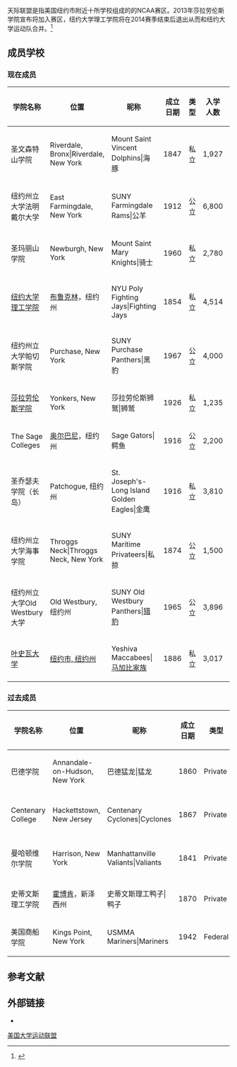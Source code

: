 {{Infobox Athletic Conference
|name = Skyline Conference
|short_name = Skyline
|established = 1989
|association = [[NCAA|NCAA]]
|division = [[Division_III_(NCAA)|Division III]]
|subdivision =
|members = 10
|sports = 17
|mens = 9
|womens = 8
|region = [[New_York|New York]]
|former_names = 
|hq_city = 
|hq_state = New York
|commissioner = Linda Bruno
|since = 
|website = [http://www.skylineconference.org skylineconference.org]
|color =
|font_color =
|map = 
|map_size = 
}}
天际联盟是指美国纽约市附近十所学校组成的的NCAA赛区。2013年莎拉劳伦斯学院宣布将加入赛区，纽约大学理工学院将在2014赛季结束后退出从而和纽约大学运动队合并。<ref>{{Cite web |url = http://www.d3baseball.com/notables/2013/10/nyu-ploytecnic-combine-teams |title = NYU, NYU-Poly prepare for athletics merger |accessdate = 2014-03-27 |archive-date = 2014-01-02 |archive-url = https://web.archive.org/web/20140102191845/http://www.d3baseball.com/notables/2013/10/nyu-ploytecnic-combine-teams |dead-url = no }}</ref>
==成员学校==
===现在成员===
{| class="wikitable sortable" style="text-align: center;"
!学院名称
!位置
!昵称
!成立日期
!类型
!入学人数
!加入日期
|-
|圣文森特山学院
|Riverdale, Bronx|Riverdale, New York
|Mount Saint Vincent Dolphins|海豚
|1847
|私立
|1,927
|
|-
|纽约州立大学法明戴尔大学
|East Farmingdale, New York
|SUNY Farmingdale Rams|公羊
|1912
|公立
|6,800
|
|-
|圣玛丽山学院
|Newburgh, New York
|Mount Saint Mary Knights|骑士
|1960
|私立
|2,780
|
|-
|[[纽约大学理工学院|纽约大学理工学院]]
|[[布鲁克林|布鲁克林]]，纽约州
|NYU Poly Fighting Jays|Fighting Jays
|1854
|私立
|4,514
|2007
|-
|纽约州立大学帕切斯学院
|Purchase, New York
|SUNY Purchase Panthers|黑豹
|1967
|公立
|4,000
|2007
|-
|[[莎拉劳伦斯学院|莎拉劳伦斯学院]]
|Yonkers, New York
|莎拉劳伦斯狮鹫|狮鹫
|1926
|私立
|1,235
|2014
|-
|The Sage Colleges
|[[奥尔巴尼|奥尔巴尼]]，纽约州
|Sage Gators|鳄鱼
|1916
|公立
|2,200
|2007
|-
|圣乔瑟夫学院（长岛）
|Patchogue, 纽约州
|St. Joseph's-Long Island Golden Eagles|金鹰
|1916
|私立
|3,810
|
|-
|纽约州立大学海事学院
|Throggs Neck|Throggs Neck, New York
|SUNY Maritime Privateers|私掠
|1874
|公立
|1,500
|
|-
|纽约州立大学Old Westbury大学
|Old Westbury, 纽约州
|SUNY Old Westbury Panthers|[[猎豹|猎豹]]
|1965
|公立
|3,896
|
|-
|[[叶史瓦大学|叶史瓦大学]]
|[[曼哈顿|纽约市, 纽约州]]
|Yeshiva Maccabees|[[马加比家族|马加比家族]]
|1886
|私立
|3,017
|
|}

===过去成员===
{| class="wikitable sortable" style="text-align: center;"
!学院名称
!位置
!昵称
!成立日期
!类型
!入学人数
!加入日期
!离开日期
!现在赛区
|-
|巴德学院
|Annandale-on-Hudson, New York
|巴德猛龙|猛龙
|1860
|Private
|2,062
|2007-08
|2010-11
|Liberty League|Liberty
|-
|Centenary College
|Hackettstown, New Jersey
|Centenary Cyclones|Cyclones
|1867
|Private
|3,976
|
|2006-07
|Colonial States Athletic Conference|CSAC
|-
|曼哈顿维尔学院
|Harrison, New York
|Manhattanville Valiants|Valiants
|1841
|Private
|2,700
|
|2006-07
|Middle Atlantic Conferences|MAC Freedom
|-
|史蒂文斯理工学院
|[[霍博肯|霍博肯]]，新泽西州
|史蒂文斯理工鸭子|鸭子
|1870
|Private
|5,260
|
|2006-07
|Empire 8 Athletic Conference|Empire 8
|-
|美国商船学院
|Kings Point, New York
|USMMA Mariners|Mariners
|1942
|Federal
|910
|
|2006-07
|Landmark Conference|Landmark
|}

==参考文献==
{{Reflist}}

==外部链接==
* {{Official website|http://www.skylineconference.org}}

[[Category:美国大学运动联盟|]]